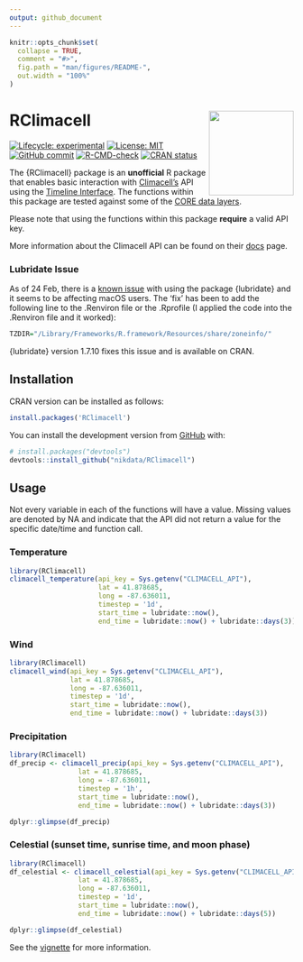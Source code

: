 ```yaml
---
output: github_document
---
```


```r
knitr::opts_chunk$set(
  collapse = TRUE,
  comment = "#>",
  fig.path = "man/figures/README-",
  out.width = "100%"
)
```

# RClimacell <a href='https://nikdata.github.io/RClimacell/'><img src='man/figures/rclimacell-hex.png' align="right" width="150" height="150" />

<!-- badges: start -->
[![Lifecycle: experimental](https://img.shields.io/badge/lifecycle-experimental-orange.svg)](https://lifecycle.r-lib.org/articles/figures/lifecycle-experimental.svg)
[![License: MIT](https://img.shields.io/badge/License-MIT-blue.svg)](https://opensource.org/licenses/MIT)
[![GitHub commit](https://img.shields.io/github/last-commit/nikdata/RClimacell)](https://github.com/nikdata/RClimacell/commit/main)
[![R-CMD-check](https://github.com/nikdata/RClimacell/workflows/R-CMD-check/badge.svg)](https://github.com/nikdata/RClimacell/actions)
[![CRAN status](https://www.r-pkg.org/badges/version/RClimacell)](https://CRAN.R-project.org/package=RClimacell)
<!-- badges: end -->

The {RClimacell} package is an **unofficial** R package that enables basic interaction with [Climacell's](https://www.climacell.co) API using the [Timeline Interface](https://docs.climacell.co/reference/timeline-overview). The functions within this package are tested against some of the [CORE data layers](https://docs.climacell.co/reference/data-layers-core). 

Please note that using the functions within this package **require** a valid API key.

More information about the Climacell API can be found on their [docs](https://docs.climacell.co/reference/api-overview) page.

### Lubridate Issue

As of 24 Feb, there is a [known issue](https://github.com/tidyverse/lubridate/issues/928) with using the package {lubridate} and it seems to be affecting macOS users. The 'fix' has been to add the following line to the .Renviron file or the .Rprofile (I applied the code into the .Renviron file and it worked):

```r
TZDIR="/Library/Frameworks/R.framework/Resources/share/zoneinfo/"
```

{lubridate} version 1.7.10 fixes this issue and is available on CRAN.

## Installation

CRAN version can be installed as follows:

``` r
install.packages('RClimacell')
```

You can install the development version from [GitHub](https://github.com/) with:

``` r
# install.packages("devtools")
devtools::install_github("nikdata/RClimacell")
```

## Usage

Not every variable in each of the functions will have a value. Missing values are denoted by NA and indicate that the API did not return a value for the specific date/time and function call.

### Temperature
```r
library(RClimacell)
climacell_temperature(api_key = Sys.getenv("CLIMACELL_API"),
                      lat = 41.878685,
                      long = -87.636011,
                      timestep = '1d',
                      start_time = lubridate::now(),
                      end_time = lubridate::now() + lubridate::days(3))

```

### Wind
```r
library(RClimacell)
climacell_wind(api_key = Sys.getenv("CLIMACELL_API"),
               lat = 41.878685,
               long = -87.636011,
               timestep = '1d',
               start_time = lubridate::now(),
               end_time = lubridate::now() + lubridate::days(3))
```

### Precipitation
```r
library(RClimacell)
df_precip <- climacell_precip(api_key = Sys.getenv("CLIMACELL_API"),
                 lat = 41.878685,
                 long = -87.636011,
                 timestep = '1h',
                 start_time = lubridate::now(),
                 end_time = lubridate::now() + lubridate::days(3))

dplyr::glimpse(df_precip)
```

### Celestial (sunset time, sunrise time, and moon phase)

```r
library(RClimacell)
df_celestial <- climacell_celestial(api_key = Sys.getenv("CLIMACELL_API"),
                 lat = 41.878685,
                 long = -87.636011,
                 timestep = '1d',
                 start_time = lubridate::now(),
                 end_time = lubridate::now() + lubridate::days(5))

dplyr::glimpse(df_celestial)
```

See the [vignette](https://nikdata.github.io/RClimacell/) for more information.
